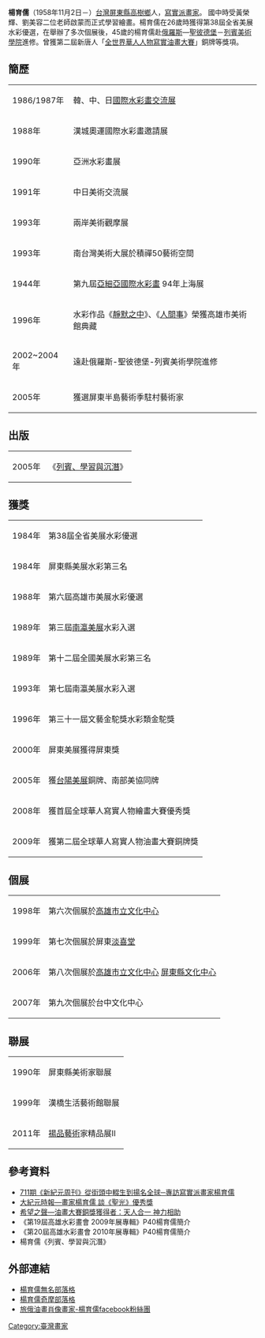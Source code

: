 {{primarysources|time=2011-01-26T15:31:15+00:00}}
'''楊育儒'''（1958年11月2日－）[[台灣|台灣]][[屏東縣|屏東縣]][[高樹鄉|高樹鄉]]人，[[寫實派畫家|寫實派畫家]]。
國中時受黃榮輝、劉美容二位老師啟蒙而正式學習繪畫。楊育儒在26歲時獲得第38屆全省美展水彩優選，在舉辦了多次個展後，45歲的楊育儒赴[[俄羅斯|俄羅斯]]—[[聖彼德堡|聖彼德堡]]－[[列賓美術學院|列賓美術學院]]進修。曾獲第二屆新唐人「[[全世界華人人物寫實油畫大賽|全世界華人人物寫實油畫大賽]]」銅牌等獎項。

== 簡歷 ==
{| class="wikitable"
|-
| 1986/1987年 || 韓、中、日[[國際水彩畫交流展|國際水彩畫交流展]]
|-
| 1988年 || 漢城奧運國際水彩畫邀請展
|-
| 1990年 ||  亞洲水彩畫展
|-
| 1991年 || 中日美術交流展
|-
| 1993年 || 兩岸美術觀摩展
|-
| 1993年 || 南台灣美術大展於積禪50藝術空間
|-
| 1944年 || 第九屆[[亞細亞國際水彩畫|亞細亞國際水彩畫]] 94年上海展
|-
| 1996年 || 水彩作品《[[靜默之中|靜默之中]]》、《[[人間事|人間事]]》榮獲高雄市美術館典藏
|-
| 2002~2004年 || 遠赴俄羅斯-聖彼德堡-列賓美術學院進修
|-
| 2005年 || 獲選屏東半島藝術季駐村藝術家
|}

== 出版 ==
{| class="wikitable"
|-
| 2005年 || 《[[列賓、學習與沉潛|列賓、學習與沉潛]]》
|}

== 獲獎 ==
{| class="wikitable"
|-
| 1984年 ||  第38屆全省美展水彩優選
|-
| 1984年 || 屏東縣美展水彩第三名
|-
| 1988年 || 第六屆高雄市美展水彩優選
|-
| 1989年 || 第三屆[[南瀛美展|南瀛美展]]水彩入選
|-
| 1989年 || 第十二屆全國美展水彩第三名
|-
| 1993年 || 第七屆南瀛美展水彩入選
|-
| 1996年 || 第三十一屆文藝金駝獎水彩類金駝獎
|-
| 2000年 || 屏東美展獲得屏東獎
|-
| 2005年 || 獲[[台陽美展|台陽美展]]銅牌、南部美協同牌
|-
| 2008年 || 獲首屆全球華人寫實人物繪畫大賽優秀獎
|-
| 2009年 || 獲第二屆全球華人寫實人物油畫大賽銅牌獎
|}

== 個展 ==
{| class="wikitable"
|-
| 1998年 || 第六次個展於[[高雄市立文化中心|高雄市立文化中心]]
|-
| 1999年 || 第七次個展於屏東[[淡喜堂|淡喜堂]]
|-
| 2006年 || 第八次個展於[[高雄市立文化中心|高雄市立文化中心]] [[屏東縣文化中心|屏東縣文化中心]]
|-
| 2007年 || 第九次個展於台中文化中心
|}

== 聯展 ==
{| class="wikitable"
|-
| 1990年 || 屏東縣美術家聯展
|-
| 1999年 || 漢橋生活藝術館聯展
|-
| 2011年 || [[揚品藝術|揚品藝術]]家精品展Ⅱ
|}

== 參考資料 ==
* [http://mag.epochtimes.com/b5/113/6053.htm 711期《新紀元周刊》從街頭中輟生到揚名全球─專訪寫實派畫家楊育儒] {{Wayback|url=http://mag.epochtimes.com/b5/113/6053.htm |date=20110102141813 }}
* [http://hk.epochtimes.com/8/12/17/93017.htm 大紀元時報—畫家楊育儒 談《聖光》優秀獎]
* [http://big5.soundofhope.org/programs/162/144621-1.asp 希望之聲—油畫大賽銅獎獲得者：天人合一 神力相助] {{Wayback|url=http://big5.soundofhope.org/programs/162/144621-1.asp |date=20160304192604 }}
* 《第19屆高雄水彩畫會 2009年展專輯》P40楊育儒簡介
* 《第20屆高雄水彩畫會 2010年展專輯》P40楊育儒簡介
* 楊育儒《列賓、學習與沉潛》


== 外部連結 ==
* [http://www.wretch.cc/blog/yang147ru 楊育儒無名部落格] {{Wayback|url=http://www.wretch.cc/blog/yang147ru |date=20131227091646 }}
* [http://tw.myblog.yahoo.com/jw!arNHaLSLERnEIA8aU7Fe_Is-/ 楊育儒奇摩部落格] {{Wayback|url=http://tw.myblog.yahoo.com/jw!arNHaLSLERnEIA8aU7Fe_Is-/ |date=20190613193202 }}
* [http://www.facebook.com/pages/lu-e-you-hua-xiao-xiang-hua-jia-yang-yu-ruYang-Yuh-ru/184193141614652 旅俄油畫肖像畫家-楊育儒facebook粉絲團]


[[Category:臺灣畫家|Category:臺灣畫家]]